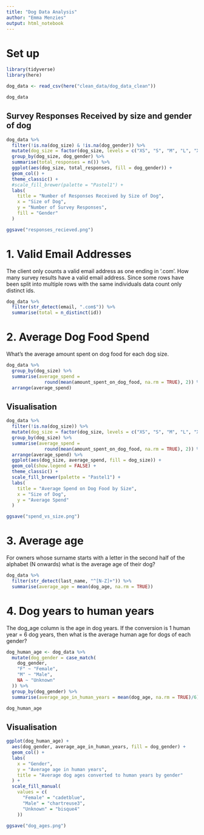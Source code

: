 ```yaml
---
title: "Dog Data Analysis"
author: "Emma Menzies"
output: html_notebook
---
```

# Set up
```r
library(tidyverse)
library(here)

dog_data <- read_csv(here("clean_data/dog_data_clean"))
```

```r
dog_data
```
## Survey Responses Received by size and gender of dog
```r
dog_data %>% 
  filter(!is.na(dog_size) & !is.na(dog_gender)) %>% 
  mutate(dog_size = factor(dog_size, levels = c("XS", "S", "M", "L", "XL"))) %>% 
  group_by(dog_size, dog_gender) %>% 
  summarise(total_responses = n()) %>% 
  ggplot(aes(dog_size, total_responses, fill = dog_gender)) +
  geom_col() +
  theme_classic() +
  #scale_fill_brewer(palette = "Pastel1") +
  labs(
    title = "Number of Responses Received by Size of Dog",
    x = "Size of Dog",
    y = "Number of Survey Responses",
    fill = "Gender"
  )

ggsave("responses_recieved.png")
```

# 1. Valid Email Addresses
The client only counts a valid email address as one ending in ‘.com’. How many survey results have a valid email address.
Since some rows have been split into multiple rows with the same individuals data count only distinct ids.
```r
dog_data %>% 
  filter(str_detect(email, ".com$")) %>% 
  summarise(total = n_distinct(id))
```

# 2. Average Dog Food Spend
What’s the average amount spent on dog food for each dog size.
```r
dog_data %>% 
  group_by(dog_size) %>% 
  summarise(average_spend =
              round(mean(amount_spent_on_dog_food, na.rm = TRUE), 2)) %>% 
  arrange(average_spend)
```
## Visualisation
```r
dog_data %>% 
  filter(!is.na(dog_size)) %>% 
  mutate(dog_size = factor(dog_size, levels = c("XS", "S", "M", "L", "XL"))) %>% 
  group_by(dog_size) %>% 
  summarise(average_spend =
              round(mean(amount_spent_on_dog_food, na.rm = TRUE), 2)) %>% 
  arrange(average_spend) %>% 
  ggplot(aes(dog_size, average_spend, fill = dog_size)) +
  geom_col(show.legend = FALSE) +
  theme_classic() +
  scale_fill_brewer(palette = "Pastel1") +
  labs(
    title = "Average Spend on Dog Food by Size",
    x = "Size of Dog",
    y = "Average Spend"
  )

ggsave("spend_vs_size.png")
```

# 3. Average age
For owners whose surname starts with a letter in the second half of the alphabet (N onwards) what is the average age of their dog?
```r
dog_data %>% 
  filter(str_detect(last_name, "^[N-Z]+")) %>% 
  summarise(average_age = mean(dog_age, na.rm = TRUE))
```

# 4. Dog years to human years
The dog_age column is the age in dog years. If the conversion is 1 human year = 6 dog years, then what is the average human age for dogs of each gender?
```r
dog_human_age <- dog_data %>% 
  mutate(dog_gender = case_match(
    dog_gender,
    "F" ~ "Female",
    "M" ~ "Male",
    NA ~ "Unknown"
  )) %>%  
  group_by(dog_gender) %>%
  summarise(average_age_in_human_years = mean(dog_age, na.rm = TRUE)/6) 

dog_human_age
```

## Visualisation
```r
ggplot(dog_human_age) +
  aes(dog_gender, average_age_in_human_years, fill = dog_gender) + 
  geom_col() +
  labs(
    x = "Gender",
    y = "Average age in human years",
    title = "Average dog ages converted to human years by gender"
  ) +
  scale_fill_manual(
    values = c(
      "Female" = "cadetblue",
      "Male" = "chartreuse3",
      "Unknown" = "bisque4"
    ))

ggsave("dog_ages.png")
```



